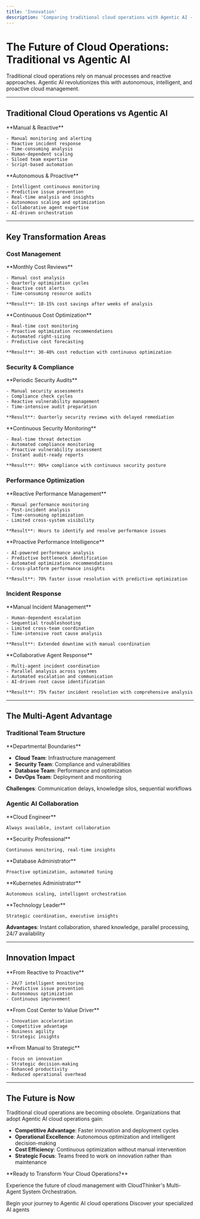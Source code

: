 ```yaml
---
title: 'Innovation'
description: 'Comparing traditional cloud operations with Agentic AI - The future of cloud operations'
---
```


# The Future of Cloud Operations: Traditional vs Agentic AI

Traditional cloud operations rely on manual processes and reactive approaches. Agentic AI revolutionizes this with autonomous, intelligent, and proactive cloud management.

---

## Traditional Cloud Operations vs Agentic AI

<CardGroup cols={2}>
  <Card title="Traditional Approach" icon="tools" color="#6C757D">
    **Manual & Reactive**
    
    - Manual monitoring and alerting
    - Reactive incident response
    - Time-consuming analysis
    - Human-dependent scaling
    - Siloed team expertise
    - Script-based automation
  </Card>
  <Card title="Agentic AI Future" icon="brain" color="#00D4AA">
    **Autonomous & Proactive**
    
    - Intelligent continuous monitoring
    - Predictive issue prevention
    - Real-time analysis and insights
    - Autonomous scaling and optimization
    - Collaborative agent expertise
    - AI-driven orchestration
  </Card>
</CardGroup>

---

## Key Transformation Areas

### Cost Management

<CardGroup cols={2}>
  <Card title="Traditional" icon="calculator" color="#DC3545">
    **Monthly Cost Reviews**
    
    - Manual cost analysis
    - Quarterly optimization cycles
    - Reactive cost alerts
    - Time-consuming resource audits
    
    **Result**: 10-15% cost savings after weeks of analysis
  </Card>
  <Card title="Agentic AI" icon="piggy-bank" color="#28A745">
    **Continuous Cost Optimization**
    
    - Real-time cost monitoring
    - Proactive optimization recommendations
    - Automated right-sizing
    - Predictive cost forecasting
    
    **Result**: 30-40% cost reduction with continuous optimization
  </Card>
</CardGroup>

### Security & Compliance

<CardGroup cols={2}>
  <Card title="Traditional" icon="shield" color="#DC3545">
    **Periodic Security Audits**
    
    - Manual security assessments
    - Compliance check cycles
    - Reactive vulnerability management
    - Time-intensive audit preparation
    
    **Result**: Quarterly security reviews with delayed remediation
  </Card>
  <Card title="Agentic AI" icon="shield-check" color="#00D4AA">
    **Continuous Security Monitoring**
    
    - Real-time threat detection
    - Automated compliance monitoring
    - Proactive vulnerability assessment
    - Instant audit-ready reports
    
    **Result**: 90%+ compliance with continuous security posture
  </Card>
</CardGroup>

### Performance Optimization

<CardGroup cols={2}>
  <Card title="Traditional" icon="chart-bar" color="#DC3545">
    **Reactive Performance Management**
    
    - Manual performance monitoring
    - Post-incident analysis
    - Time-consuming optimization
    - Limited cross-system visibility
    
    **Result**: Hours to identify and resolve performance issues
  </Card>
  <Card title="Agentic AI" icon="rocket" color="#00D4AA">
    **Proactive Performance Intelligence**
    
    - AI-powered performance analysis
    - Predictive bottleneck identification
    - Automated optimization recommendations
    - Cross-platform performance insights
    
    **Result**: 70% faster issue resolution with predictive optimization
  </Card>
</CardGroup>

### Incident Response

<CardGroup cols={2}>
  <Card title="Traditional" icon="fire" color="#DC3545">
    **Manual Incident Management**
    
    - Human-dependent escalation
    - Sequential troubleshooting
    - Limited cross-team coordination
    - Time-intensive root cause analysis
    
    **Result**: Extended downtime with manual coordination
  </Card>
  <Card title="Agentic AI" icon="users-gear" color="#00D4AA">
    **Collaborative Agent Response**
    
    - Multi-agent incident coordination
    - Parallel analysis across systems
    - Automated escalation and communication
    - AI-driven root cause identification
    
    **Result**: 75% faster incident resolution with comprehensive analysis
  </Card>
</CardGroup>

---

## The Multi-Agent Advantage

### Traditional Team Structure

<Card title="Siloed Expertise" icon="building" color="#6C757D">
**Departmental Boundaries**

- **Cloud Team**: Infrastructure management
- **Security Team**: Compliance and vulnerabilities  
- **Database Team**: Performance and optimization
- **DevOps Team**: Deployment and monitoring

**Challenges**: Communication delays, knowledge silos, sequential workflows
</Card>

### Agentic AI Collaboration

<CardGroup cols={5}>
  <Card title="Alex" icon="cloud" color="#FF9900">
    **Cloud Engineer**
    
    Always available, instant collaboration
  </Card>
  <Card title="Oliver" icon="shield-check" color="#DC3545">
    **Security Professional**
    
    Continuous monitoring, real-time insights
  </Card>
  <Card title="Tony" icon="database" color="#336791">
    **Database Administrator**
    
    Proactive optimization, automated tuning
  </Card>
  <Card title="Kai" icon="dharmachakra" color="#326CE5">
    **Kubernetes Administrator**
    
    Autonomous scaling, intelligent orchestration
  </Card>
  <Card title="Anna" icon="cog" color="#6F42C1">
    **Technology Leader**
    
    Strategic coordination, executive insights
  </Card>
</CardGroup>

**Advantages**: Instant collaboration, shared knowledge, parallel processing, 24/7 availability

---

## Innovation Impact

<CardGroup cols={3}>
  <Card title="Operational Excellence" icon="star" color="#FFC107">
    **From Reactive to Proactive**
    
    - 24/7 intelligent monitoring
    - Predictive issue prevention
    - Autonomous optimization
    - Continuous improvement
  </Card>
  <Card title="Strategic Value" icon="chart-line" color="#17A2B8">
    **From Cost Center to Value Driver**
    
    - Innovation acceleration
    - Competitive advantage
    - Business agility
    - Strategic insights
  </Card>
  <Card title="Team Evolution" icon="users" color="#28A745">
    **From Manual to Strategic**
    
    - Focus on innovation
    - Strategic decision-making
    - Enhanced productivity
    - Reduced operational overhead
  </Card>
</CardGroup>

---

## The Future is Now

Traditional cloud operations are becoming obsolete. Organizations that adopt Agentic AI cloud operations gain:

- **Competitive Advantage**: Faster innovation and deployment cycles
- **Operational Excellence**: Autonomous optimization and intelligent decision-making  
- **Cost Efficiency**: Continuous optimization without manual intervention
- **Strategic Focus**: Teams freed to work on innovation rather than maintenance

<Note>
**Ready to Transform Your Cloud Operations?**

Experience the future of cloud management with CloudThinker's Multi-Agent System Orchestration.
</Note>

<CardGroup cols={2}>
  <Card title="Get Started" icon="rocket" href="/quickstart">
    Begin your journey to Agentic AI cloud operations
  </Card>
  <Card title="Meet Your Agents" icon="users" href="/guide/agents">
    Discover your specialized AI agents
  </Card>
</CardGroup>